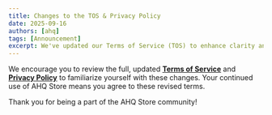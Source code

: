 ```yaml
---
title: Changes to the TOS & Privacy Policy
date: 2025-09-16
authors: [ahq]
tags: [Announcement]
excerpt: We've updated our Terms of Service (TOS) to enhance clarity and ensure a safer environment for all users.
---
```


We encourage you to review the full, updated [**Terms of Service**](/tos) and [**Privacy Policy**](/privacy) to familiarize yourself with these changes. Your continued use of AHQ Store means you agree to these revised terms.

Thank you for being a part of the AHQ Store community!
